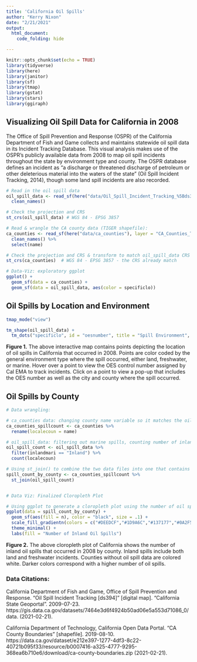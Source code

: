 ```yaml
---
title: 'California Oil Spills'
author: "Kerry Nixon"
date: "2/21/2021"
output: 
  html_document:
    code_folding: hide

---
```


```r
knitr::opts_chunk$set(echo = TRUE)
library(tidyverse)
library(here)
library(janitor)
library(sf)
library(tmap)
library(gstat)
library(stars)
library(ggiraph)
```


## Visualizing Oil Spill Data for California in 2008

The Office of Spill Prevention and Response (OSPR) of the California Department of Fish and Game collects and maintains statewide oil spill data in its Incident Tracking Database. This visual analysis makes use of the OSPR's publicly available data from 2008 to map oil spill incidents throughout the state by environment type and county. The OSPR database defines an incident as "a discharge or threatened discharge of petroleum or other deleterious material into the waters of the state" (Oil Spill Incident Tracking, 2014), though some land spill incidents are also recorded. 


```r
# Read in the oil spill data
oil_spill_data <- read_sf(here("data/Oil_Spill_Incident_Tracking_%5Bds394%5D-shp"), layer = "Oil_Spill_Incident_Tracking_%5Bds394%5D") %>% 
  clean_names()

# Check the projection and CRS 
st_crs(oil_spill_data) # WGS 84 - EPSG 3857

# Read & wrangle the CA county data (TIGER shapefile):
ca_counties <- read_sf(here("data/ca_counties"), layer = "CA_Counties_TIGER2016") %>% 
  clean_names() %>% 
  select(name)

# Check the projection and CRS & transform to match oil_spill_data CRS if needed
st_crs(ca_counties)  # WGS 84 - EPSG 3857 - the CRS already match
```


```r
# Data-Viz: exploratory ggplot
ggplot() +
  geom_sf(data = ca_counties) +
  geom_sf(data = oil_spill_data, aes(color = specificlo))
```


## Oil Spills by Location and Environment

```r
tmap_mode("view")

tm_shape(oil_spill_data) +
  tm_dots("specificlo", id = "oesnumber", title = "Spill Environment", palette = c("#DEEDCF", "#1D9A6C", "#0A2F51"), popup.vars = c("localecity", "localecoun"))
```


**Figure 1.** The above interactive map contains points depicting the location of oil spills in California that occurred in 2008. Points are color coded by the general environment type where the spill occurred, either land, freshwater, or marine. Hover over a point to view the OES control number assigned by Cal EMA to track incidents. Click on a point to view a pop-up that includes the OES number as well as the city and county where the spill occurred. 


## Oil Spills by County

```r
# Data wrangling:

# ca_counties data: changing county name variable so it matches the oil_spill_data county name variable
ca_counties_spillcount <- ca_counties %>%
  rename(localecoun = name)

# oil_spill_data: filtering out marine spills, counting number of inland (land and freshwater) spills per county
oil_spill_count <- oil_spill_data %>% 
  filter(inlandmari == "Inland") %>% 
  count(localecoun)

# Using st_join() to combine the two data files into one that contains the spill counts by county in CA
spill_count_by_county <- ca_counties_spillcount %>% 
  st_join(oil_spill_count)


# Data Viz: Finalized Cloropleth Plot

# Using ggplot to generate a cloropleth plot using the number of oil spills by county as the fill color
ggplot(data = spill_count_by_county) +
  geom_sf(aes(fill = n), color = "black", size = .1) +
  scale_fill_gradientn(colors = c("#DEEDCF","#1D9A6C","#137177","#0A2F51"), na.value = "white") +
  theme_minimal() +
  labs(fill = "Number of Inland Oil Spills")

```


**Figure 2.** The above cloropleth plot of California shows the number of inland oil spills that occurred in 2008 by county. Inland spills include both land and freshwater incidents. Counties without oil spill data are colored white. Darker colors correspond with a higher number of oil spills.


### Data Citations:

California Department of Fish and Game, Office of Spill Prevention and Response. "Oil Spill Incident Tracking [ds394]" [digital map]. "California State Geoportal". 2009-07-23. https://gis.data.ca.gov/datasets/7464e3d6f4924b50ad06e5a553d71086_0/data. (2021-02-21).

California Department of Technology, California Open Data Portal. "CA County Boundaries" [shapefile]. 2019-08-10. https://data.ca.gov/dataset/e212e397-1277-4df3-8c22-40721b095f33/resource/b0007416-a325-4777-9295-368ea6b710e6/download/ca-county-boundaries.zip (2021-02-21).
